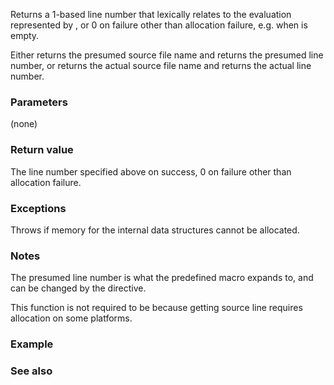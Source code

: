 {{cpp/utility/stacktrace_entry/title|source_line}}
{{cpp/utility/stacktrace_entry/navbar}}
{{ddcl | since=c++23 |
std::uint_least32_t source_line() const;
}}

Returns a 1-based line number that lexically relates to the evaluation represented by {{c|*this}}, or 0 on failure other than allocation failure, e.g. when {{c|*this}} is empty.

Either {{rlpt|source_file}} returns the presumed source file name and {{tt|source_line}} returns the presumed line number, or {{rlpt|source_file}} returns the actual source file name and {{tt|source_line}} returns the actual line number.

===Parameters===
(none)

===Return value===
The line number specified above on success, 0 on failure other than allocation failure.

===Exceptions===
Throws {{lc|std::bad_alloc}} if memory for the internal data structures cannot be allocated.

===Notes===
The presumed line number is what the predefined macro {{ltt|cpp/preprocessor/replace|__LINE__}} expands to, and can be changed by the {{ltt|cpp/preprocessor/line|#line}} directive.

{{todo|definition of "actual line number" is missing ({{lwg|3507}})}}

This function is not required to be {{c|noexcept}} because getting source line requires allocation on some platforms.

===Example===
{{example}}

===See also===
{{dsc begin}}
{{dsc inc | cpp/utility/source_location/dsc line}}
{{dsc end}}

{{langlinks|es|ja|ru|zh}}